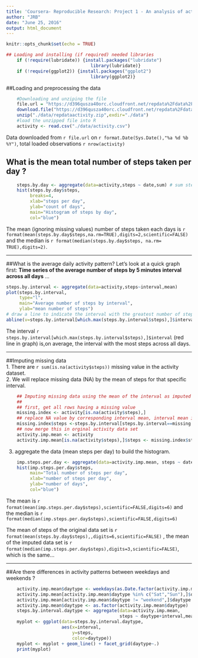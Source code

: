 ```yaml
---
title: 'Coursera- Reproducible Research: Project 1 - An analysis of activity data'
author: "JRB"
date: "June 25, 2016"
output: html_document
---
```


```r
knitr::opts_chunk$set(echo = TRUE)
```
```r
## Loading and installing (if required) needed libraries
    if (!require(lubridate)) {install.packages("lubridate")
                                library(lubridate)}
    if (!require(ggplot2)) {install.packages("ggplot2")
                                library(ggplot2)}
```

##Loading and preprocessing the data 
```r
    #Downloading and unziping the file
    file.url = "https://d396qusza40orc.cloudfront.net/repdata%2Fdata%2Factivity.zip"
    download.file("https://d396qusza40orc.cloudfront.net/repdata%2Fdata%2Factivity.zip","./data/repdataactivity.zip",method="curl")
    unzip("./data/repdataactivity.zip",exdir="./data")
    #load the unzipped file into R
    activity <- read.csv("./data/activity.csv")
```
Data downloaded from ```r file.url ``` on ```r format.Date(Sys.Date(),"%a %d %b %Y") ```, 
total loaded observations ```r nrow(activity)```   

## What is the mean total number of steps taken per day ?  
```r
    steps.by.day <- aggregate(data=activity,steps ~ date,sum) # sum steps by date
    hist(steps.by.day$steps,
         breaks=4,
         xlab="steps per day",
         ylab="count of days",
         main="Histogram of steps by day",
         col="blue")
```

The mean (ignoring missing values) number of steps taken each days is
```r format(mean(steps.by.day$steps,na.rm=TRUE),digits=2,scientific=FALSE)``` and the median is ```r format(median(steps.by.day$steps, na.rm= TRUE),digits=2)```. 
  
***
  
##What is the average daily activity pattern? 
Let's look at a quick graph first: **Time series of the average number of steps by 5 minutes interval
across all days** ...  
```r
steps.by.interval <- aggregate(data=activity,steps~interval,mean)
plot(steps.by.interval,
     type="l",
     main="Average number of steps by interval",
     ylab="mean number of steps")
# draw a line to indicate the interval with the greatest number of steps
abline(v=steps.by.interval[which.max(steps.by.interval$steps),]$interval,col="red",lwd=3)
```
  
The interval ```r steps.by.interval[which.max(steps.by.interval$steps),]$interval``` (red line in graph) is,on average, the interval with the most steps across all days.
  
***
  
##Imputing missing data  
1. There are ```r sum(is.na(activity$steps))``` missing value in the activity dataset.   
2. We will replace missing data (NA) by the mean of steps for that specific interval.  
```r
    ## Imputing missing data using the mean of the interval as imputed data
    ## 
    ## first, get all rows having a missing value
    missing.index <- activity[is.na(activity$steps),]
    ## replace NA value by corresponding interval mean, interval mean is the steps value in steps.by.interval derived earlier
    missing.index$steps <-steps.by.interval[steps.by.interval==missing.index$interval,]$steps
    ## now merge this in orginal activity data set
    activity.imp.mean <- activity 
    activity.imp.mean[is.na(activity$steps),]$steps <- missing.index$steps
```  
 
3. aggregate the data (mean steps per day) to build the histogram.   

```r
    imp.steps.per.day <- aggregate(data=activity.imp.mean, steps ~ date,sum)
    hist(imp.steps.per.day$steps, 
         main="Total number of steps per day",
         xlab="number of steps per day",
         ylab="number of days", 
         col="blue")
```
  
The mean is ```r format(mean(imp.steps.per.day$steps),scientific=FALSE,digits=6) ``` and the median is ```r format(median(imp.steps.per.day$steps),scientific=FALSE,digits=6)```   

The mean of steps  of the original data set is
```r format(mean(steps.by.day$steps),,digits=6,scientific=FALSE)``` ,
the mean of the imputed data set is
```r format(median(imp.steps.per.day$steps),digits=3,scientific=FALSE)```,
which is the same...  
  
***
  
##Are there differences in activity patterns between weekdays and weekends ?
```r
    activity.imp.mean$daytype <- weekdays(as.Date.factor(activity.imp.mean$date),TRUE)
    activity.imp.mean[activity.imp.mean$daytype %in% c("Sat","Sun"),]$daytype <- "weekend"
    activity.imp.mean[activity.imp.mean$daytype != "weekend",]$daytype <- "weekday"
    activity.imp.mean$daytype <- as.factor(activity.imp.mean$daytype)
    steps.by.interval.daytype <- aggregate(data=activity.imp.mean,
                                           steps ~ daytype+interval,mean)
    myplot <- ggplot(data=steps.by.interval.daytype,
                     aes(x=interval,
                         y=steps,
                         color=daytype))
    myplot <- myplot + geom_line() + facet_grid(daytype~.)
    print(myplot)
```


